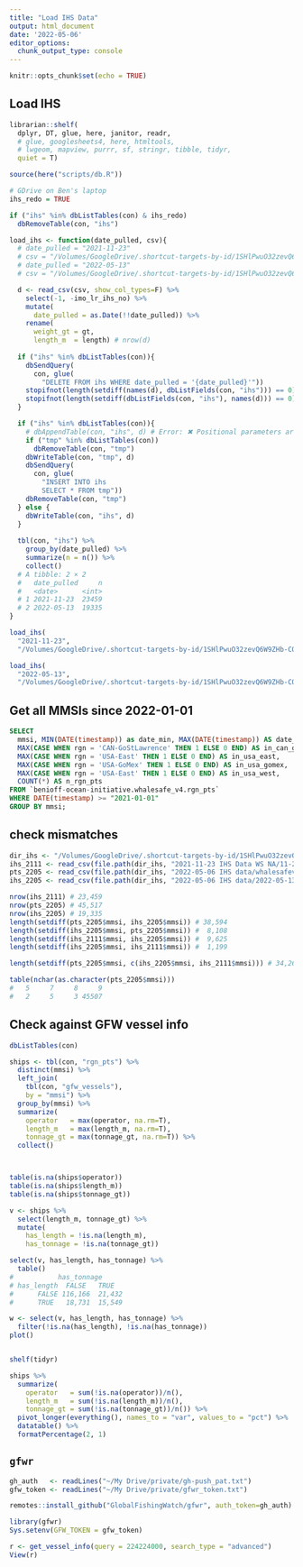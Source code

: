 ```yaml
---
title: "Load IHS Data"
output: html_document
date: '2022-05-06'
editor_options: 
  chunk_output_type: console
---
```


```r
knitr::opts_chunk$set(echo = TRUE)
```

## Load IHS 

```r
librarian::shelf(
  dplyr, DT, glue, here, janitor, readr,
  # glue, googlesheets4, here, htmltools, 
  # lwgeom, mapview, purrr, sf, stringr, tibble, tidyr,
  quiet = T)

source(here("scripts/db.R"))

# GDrive on Ben's laptop
ihs_redo = TRUE

if ("ihs" %in% dbListTables(con) & ihs_redo)
  dbRemoveTable(con, "ihs")

load_ihs <- function(date_pulled, csv){
  # date_pulled = "2021-11-23"
  # csv = "/Volumes/GoogleDrive/.shortcut-targets-by-id/1SHlPwuO32zevQ6W9ZHb-CQLigiXRFeDY/AIS Ship Report Cards/Data/IHS/2021-11-23 IHS Data WS NA/11-23-21_IHS.csv"
  # date_pulled = "2022-05-13"
  # csv = "/Volumes/GoogleDrive/.shortcut-targets-by-id/1SHlPwuO32zevQ6W9ZHb-CQLigiXRFeDY/AIS Ship Report Cards/Data/IHS/2022-05-06 IHS data/2022-05-13-ws-ihs-data.csv"

  d <- read_csv(csv, show_col_types=F) %>% 
    select(-1, -imo_lr_ihs_no) %>% 
    mutate(
      date_pulled = as.Date(!!date_pulled)) %>% 
    rename(
      weight_gt = gt,
      length_m  = length) # nrow(d)
  
  if ("ihs" %in% dbListTables(con)){
    dbSendQuery(
      con, glue(
        "DELETE FROM ihs WHERE date_pulled = '{date_pulled}'"))
    stopifnot(length(setdiff(names(d), dbListFields(con, "ihs"))) == 0)
    stopifnot(length(setdiff(dbListFields(con, "ihs"), names(d))) == 0)
  }

  if ("ihs" %in% dbListTables(con)){
    # dbAppendTable(con, "ihs", d) # Error: ✖ Positional parameters are not supported at [4:4] [invalidQuery]
    if ("tmp" %in% dbListTables(con))
      dbRemoveTable(con, "tmp")
    dbWriteTable(con, "tmp", d)
    dbSendQuery(
      con, glue(
        "INSERT INTO ihs
        SELECT * FROM tmp"))
    dbRemoveTable(con, "tmp")
  } else {
    dbWriteTable(con, "ihs", d)
  }
  
  tbl(con, "ihs") %>% 
    group_by(date_pulled) %>% 
    summarize(n = n()) %>% 
    collect()
  # A tibble: 2 × 2
  #   date_pulled     n
  #   <date>      <int>
  # 1 2021-11-23  23459
  # 2 2022-05-13  19335
}

load_ihs(
  "2021-11-23", 
  "/Volumes/GoogleDrive/.shortcut-targets-by-id/1SHlPwuO32zevQ6W9ZHb-CQLigiXRFeDY/AIS Ship Report Cards/Data/IHS/2021-11-23 IHS Data WS NA/11-23-21_IHS.csv")

load_ihs(
  "2022-05-13", 
  "/Volumes/GoogleDrive/.shortcut-targets-by-id/1SHlPwuO32zevQ6W9ZHb-CQLigiXRFeDY/AIS Ship Report Cards/Data/IHS/2022-05-06 IHS data/2022-05-13-ws-ihs-data.csv")
```


## Get all MMSIs since 2022-01-01

```sql
SELECT 
  mmsi, MIN(DATE(timestamp)) as date_min, MAX(DATE(timestamp)) AS date_max, 
  MAX(CASE WHEN rgn = 'CAN-GoStLawrence' THEN 1 ELSE 0 END) AS in_can_gostlawrence,
  MAX(CASE WHEN rgn = 'USA-East' THEN 1 ELSE 0 END) AS in_usa_east,
  MAX(CASE WHEN rgn = 'USA-GoMex' THEN 1 ELSE 0 END) AS in_usa_gomex,
  MAX(CASE WHEN rgn = 'USA-East' THEN 1 ELSE 0 END) AS in_usa_west,
  COUNT(*) AS n_rgn_pts 
FROM `benioff-ocean-initiative.whalesafe_v4.rgn_pts`
WHERE DATE(timestamp) >= "2021-01-01" 
GROUP BY mmsi;
```

## check mismatches

```r
dir_ihs <- "/Volumes/GoogleDrive/.shortcut-targets-by-id/1SHlPwuO32zevQ6W9ZHb-CQLigiXRFeDY/AIS Ship Report Cards/Data/IHS"
ihs_2111 <- read_csv(file.path(dir_ihs, "2021-11-23 IHS Data WS NA/11-23-21_IHS.csv"))
pts_2205 <- read_csv(file.path(dir_ihs, "2022-05-06 IHS data/whalesafev4_rgnpts_mmsi_2022-01-01 to 2022-05-06.csv"))
ihs_2205 <- read_csv(file.path(dir_ihs, "2022-05-06 IHS data/2022-05-13-ws-ihs-data.csv"))

nrow(ihs_2111) # 23,459
nrow(pts_2205) # 45,517
nrow(ihs_2205) # 19,335
length(setdiff(pts_2205$mmsi, ihs_2205$mmsi)) # 38,594
length(setdiff(ihs_2205$mmsi, pts_2205$mmsi)) #  8,108
length(setdiff(ihs_2111$mmsi, ihs_2205$mmsi)) #  9,625
length(setdiff(ihs_2205$mmsi, ihs_2111$mmsi)) #  1,199

length(setdiff(pts_2205$mmsi, c(ihs_2205$mmsi, ihs_2111$mmsi))) # 34,262

table(nchar(as.character(pts_2205$mmsi)))
#   5     7     8     9 
#   2     5     3 45507
```

## Check against GFW vessel info

```r
dbListTables(con)

ships <- tbl(con, "rgn_pts") %>%
  distinct(mmsi) %>% 
  left_join(
    tbl(con, "gfw_vessels"),
    by = "mmsi") %>% 
  group_by(mmsi) %>% 
  summarize(
    operator   = max(operator, na.rm=T),
    length_m   = max(length_m, na.rm=T),
    tonnage_gt = max(tonnage_gt, na.rm=T)) %>% 
  collect()



table(is.na(ships$operator))
table(is.na(ships$length_m))
table(is.na(ships$tonnage_gt))

v <- ships %>% 
  select(length_m, tonnage_gt) %>% 
  mutate(
    has_length = !is.na(length_m),
    has_tonnage = !is.na(tonnage_gt))

select(v, has_length, has_tonnage) %>% 
  table()
#           has_tonnage
# has_length  FALSE   TRUE
#      FALSE 116,166  21,432
#      TRUE   18,731  15,549

w <- select(v, has_length, has_tonnage) %>% 
  filter(!is.na(has_length), !is.na(has_tonnage))
plot()


shelf(tidyr)

ships %>% 
  summarize(
    operator   = sum(!is.na(operator))/n(),
    length_m   = sum(!is.na(length_m))/n(),
    tonnage_gt = sum(!is.na(tonnage_gt))/n()) %>% 
  pivot_longer(everything(), names_to = "var", values_to = "pct") %>% 
  datatable() %>% 
  formatPercentage(2, 1)
```

## `gfwr`

```r
gh_auth   <- readLines("~/My Drive/private/gh-push_pat.txt")
gfw_token <- readLines("~/My Drive/private/gfwr_token.txt")

remotes::install_github("GlobalFishingWatch/gfwr", auth_token=gh_auth)

library(gfwr)
Sys.setenv(GFW_TOKEN = gfw_token)

r <- get_vessel_info(query = 224224000, search_type = "advanced")
View(r)
```

